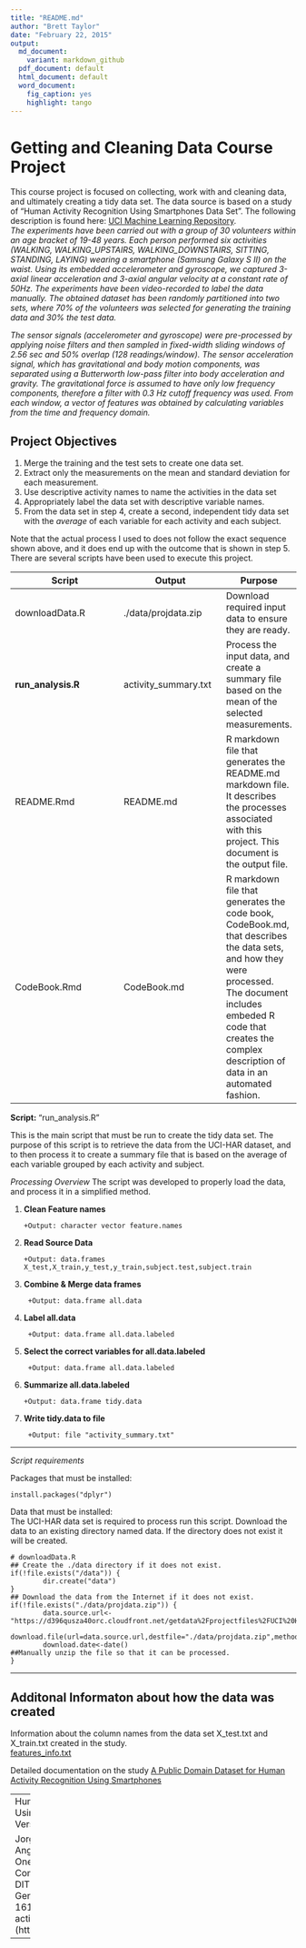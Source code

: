 ```yaml
---
title: "README.md"
author: "Brett Taylor"
date: "February 22, 2015"
output:
  md_document:
    variant: markdown_github
  pdf_document: default
  html_document: default
  word_document:  
    fig_caption: yes
    highlight: tango
---
```

# Getting and Cleaning Data Course Project
This course project is focused on collecting, work with and cleaning data, and ultimately creating a tidy data set.  The data source is based on a study of "Human Activity Recognition Using Smartphones Data Set".  The following description is found here: [UCI Machine Learning Repository](http://archive.ics.uci.edu/ml/datasets/Human+Activity+Recognition+Using+Smartphones).  
_The experiments have been carried out with a group of 30 volunteers within an age bracket of 19-48 years. Each person performed six activities (WALKING, WALKING\_UPSTAIRS, WALKING\_DOWNSTAIRS, SITTING, STANDING, LAYING) wearing a smartphone (Samsung Galaxy S II) on the waist. Using its embedded accelerometer and gyroscope, we captured 3-axial linear acceleration and 3-axial angular velocity at a constant rate of 50Hz. The experiments have been video-recorded to label the data manually. The obtained dataset has been randomly partitioned into two sets, where 70% of the volunteers was selected for generating the training data and 30% the test data._ 

_The sensor signals (accelerometer and gyroscope) were pre-processed by applying noise filters and then sampled in fixed-width sliding windows of 2.56 sec and 50% overlap (128 readings/window). The sensor acceleration signal, which has gravitational and body motion components, was separated using a Butterworth low-pass filter into body acceleration and gravity. The gravitational force is assumed to have only low frequency components, therefore a filter with 0.3 Hz cutoff frequency was used. From each window, a vector of features was obtained by calculating variables from the time and frequency domain._

## Project Objectives  
1. Merge the training and the test sets to create one data set.  
2. Extract only the measurements on the mean and standard deviation for each measurement.   
3. Use descriptive activity names to name the activities in the data set  
4. Appropriately label the data set with descriptive variable names.   
5. From the data set in step 4, create a second, independent tidy data set with the _average_ of each variable for each activity and each subject.  

Note that the actual process I used to does not follow the exact sequence shown above, and it does end up with the outcome that is shown in step 5.   There are several scripts have been used to execute this project.   

Script         | Output       | Purpose
---------------|--------------|---------
downloadData.R | ./data/projdata.zip  | Download required input data to ensure they are ready.
**run_analysis.R**| activity_summary.txt | Process the input data, and create a summary file based on the mean of the selected measurements.
README.Rmd     | README.md            | R markdown file that generates the README.md markdown file. It describes the processes associated with this project.  This document is the output file.
CodeBook.Rmd   | CodeBook.md          | R markdown file that generates the code book, CodeBook.md,  that describes the data sets, and how they were processed. The document includes embeded R code that creates the complex description of data in an automated fashion.


__Script:__ "run_analysis.R"  

This is the main script that must be run to create the tidy data set. The purpose of this script is to retrieve the data from the UCI-HAR dataset, and to then process it to create a summary file that is based on the average of each variable grouped by each activity and subject. 

_Processing Overview_
The script was developed to properly load the data, and process it in a simplified method.  

1.  __Clean Feature names__     
        
        +Output: character vector feature.names
2.  __Read Source Data__   

        +Output: data.frames X_test,X_train,y_test,y_train,subject.test,subject.train
3. __Combine & Merge data frames__  

        +Output: data.frame all.data 
4. __Label all.data__     

        +Output: data.frame all.data.labeled 
5. __Select the correct variables for all.data.labeled__

        +Output: data.frame all.data.labeled    
6.  __Summarize all.data.labeled__   

        +Output: data.frame tidy.data    
7. __Write tidy.data to file__   

        +Output: file "activity_summary.txt"    
  
*******  

_Script requirements_  

Packages that must be installed:  
````
install.packages("dplyr")
````
Data that must be installed:  
The UCI-HAR data set is required to process run this script.  Download the data to an existing directory named data.  If the directory does not exist it will be created.  
````
# downloadData.R
## Create the ./data directory if it does not exist.
if(!file.exists("/data")) {
        dir.create("data") 
}
## Download the data from the Internet if it does not exist.
if(!file.exists("./data/projdata.zip")) {
        data.source.url<-"https://d396qusza40orc.cloudfront.net/getdata%2Fprojectfiles%2FUCI%20HAR%20Dataset.zip"
        download.file(url=data.source.url,destfile="./data/projdata.zip",method="curl")
        download.date<-date()
##Manually unzip the file so that it can be processed.        
}
````
******
## Additonal Informaton about how the data was created

Information about the column names from the data set X_test.txt and X_train.txt created in the study.  
[features_info.txt][doc1]  

Detailed documentation on the study [A Public Domain Dataset for Human Activity Recognition Using Smartphones][doc2]  


  
 

----
Human Activity Recognition Using Smartphones Dataset  
Version 1.0  


Jorge L. Reyes-Ortiz, Davide Anguita, Alessandro Ghio, Luca Oneto.  
Smartlab - Non Linear Complex Systems Laboratory  
DITEN - Universit? degli Studi di Genova.  
Via Opera Pia 11A, I-16145, Genoa, Italy.  
activityrecognition@smartlab.ws  
(http://www.smartlab.ws)   
------ 

[doc1]: data/UCI-HAR/features_info.txt  "Describes the feature names that were collected in the original study"

[doc2]: https://www.elen.ucl.ac.be/Proceedings/esann/esannpdf/es2013-84.pdf "A Public Domain Dataset for Human Activity Recognition Using Smartphones"  

